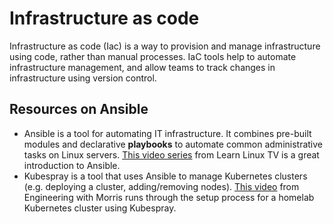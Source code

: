 # Infrastructure as code {.unnumbered}

Infrastructure as code (Iac) is a way to provision and manage infrastructure using code, rather than manual processes. IaC tools help to automate infrastructure management, and allow teams to track changes in infrastructure using version control.

## Resources on Ansible

-   Ansible is a tool for automating IT infrastructure. It combines pre-built modules and declarative **playbooks** to automate common administrative tasks on Linux servers. [This video series](https://www.youtube.com/watch?v=3RiVKs8GHYQ&list=PLT98CRl2KxKEUHie1m24-wkyHpEsa4Y70) from Learn Linux TV is a great introduction to Ansible.
-   Kubespray is a tool that uses Ansible to manage Kubernetes clusters (e.g. deploying a cluster, adding/removing nodes). [This video](https://www.youtube.com/watch?v=1W4w2ziRU8Q) from Engineering with Morris runs through the setup process for a homelab Kubernetes cluster using Kubespray.